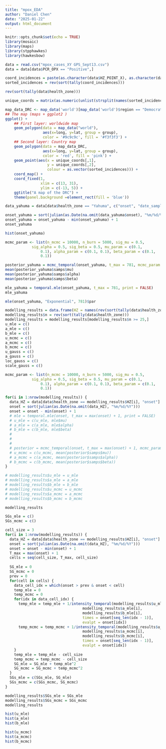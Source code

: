 ```yaml
---
title: "mpox_EDA"
author: "Daniel Chen"
date: "2025-01-22"
output: html_document
---
```


```r
knitr::opts_chunk$set(echo = TRUE)
library(mosaic)
library(maps)
library(stpphawkes)
library(hawkesbow)
```

```r
data = read.csv("mpox_cases_XY GPS_Sept13.csv")
data = data[data$PCR_OPX == "Positive",]
```

```r
coord_incidences = paste(as.character(data$HZ_POINT_X), as.character(data$HZ_POINT_Y))
sorted_incidences = rev(sort(tally(coord_incidences)))

rev(sort(tally(data$health_zone)))
```
```r
unique_coords = matrix(as.numeric(unlist(strsplit(names(sorted_incidences), split = " "))), ncol = 2, byrow = T)
```


```r
map_data_DRC <- map_data('world')[map_data('world')$region == "Democratic Republic of the Congo",]
## The map (maps + ggplot2 )
ggplot() +
    ## First layer: worldwide map
    geom_polygon(data = map_data("world"),
                 aes(x=long, y=lat, group = group),
                 color = '#9c9c9c', fill = '#f3f3f3') +
    ## Second layer: Country map
    geom_polygon(data = map_data_DRC,
                 aes(x=long, y=lat, group = group),
                 color = 'red', fill = 'pink') +
    geom_point(aes(x = unique_coords[,1], 
                   y = unique_coords[,2],
                   colour = as.vector(sorted_incidences))) +
    coord_map() +
    coord_fixed(1,
                xlim = c(13, 31),
                ylim = c(-13, 5)) +
    ggtitle("A map of the DRC") +
    theme(panel.background =element_rect(fill = 'blue'))
```
```r
data_yahuma = data[data$health_zone == "Yahuma", c("onset", "date_sampling", "HZ_POINT_X", "HZ_POINT_Y")]
```

```r
onset_yahuma = sort(julian(as.Date(na.omit(data_yahuma$onset), "%m/%d/%Y")))
onset_yahuma = onset_yahuma - min(onset_yahuma) + 1
onset_yahuma
```
```r
hist(onset_yahuma)
```

```r
mcmc_param <- list(n_mcmc = 10000, n_burn = 5000, sig_mu = 0.5, 
            sig_alpha = 0.5, sig_beta = 0.5, mu_param = c(0.1, 
                0.1), alpha_param = c(0.1, 0.1), beta_param = c(0.1, 
                0.1))

posterior_yahuma = mcmc_temporal(onset_yahuma, t_max = 781, mcmc_param = mcmc_param, print = FALSE)
mean(posterior_yahuma$samps$mu)
mean(posterior_yahuma$samps$alpha)
mean(posterior_yahuma$samps$beta)
```

```r
mle_yahuma = temporal.mle(onset_yahuma, t_max = 781, print = FALSE)
mle_yahuma
```
```r
mle(onset_yahuma, "Exponential", 781)$par
```

```r
modelling_results = data.frame(HZ = names(rev(sort(tally(data$health_zone)))))
modelling_results$n = rev(sort(tally(data$health_zone)))
modelling_results = modelling_results[modelling_results$n >= 25,]
u_mle = c()
a_mle = c()
b_mle = c()
u_mcmc = c()
a_mcmc = c()
b_mcmc = c()
u_gauss = c()
a_gauss = c()
loc_gauss = c()
scale_gauss = c()

mcmc_param <- list(n_mcmc = 10000, n_burn = 5000, sig_mu = 0.5, 
            sig_alpha = 0.5, sig_beta = 0.5, mu_param = c(0.1, 
                0.1), alpha_param = c(0.1, 0.1), beta_param = c(0.1, 
                0.1))

for(i in 1:nrow(modelling_results)) {
  data_HZ = data[data$health_zone == modelling_results$HZ[i], "onset"]
  onset = sort(julian(as.Date(na.omit(data_HZ), "%m/%d/%Y")))
  onset = onset - min(onset) + 1
  # mle = temporal.mle(onset, t_max = max(onset) + 1, print = FALSE)
  # u_mle = c(u_mle, mle$mu)
  # a_mle = c(a_mle, mle$alpha)
  # b_mle = c(b_mle, mle$beta)
  # 
  # 
  # 
  # posterior = mcmc_temporal(onset, t_max = max(onset) + 1, mcmc_param = mcmc_param, print = FALSE)
  # u_mcmc = c(u_mcmc, mean(posterior$samps$mu))
  # a_mcmc = c(a_mcmc, mean(posterior$samps$alpha))
  # b_mcmc = c(b_mcmc, mean(posterior$samps$beta))
}

# modelling_results$u_mle = u_mle
# modelling_results$a_mle = a_mle
# modelling_results$b_mle = b_mle
# modelling_results$u_mcmc = u_mcmc
# modelling_results$a_mcmc = a_mcmc
# modelling_results$b_mcmc = b_mcmc
```

```r
modelling_results
```

```r
SGs_mle = c()
SGs_mcmc = c()

cell_size = 3
for(i in 1:nrow(modelling_results)) {
  data_HZ = data[data$health_zone == modelling_results$HZ[i], "onset"]
  onset = sort(julian(as.Date(na.omit(data_HZ), "%m/%d/%Y")))
  onset = onset - min(onset) + 1
  T_max = max(onset) + 1
  cells = seq(cell_size, T_max, cell_size)
  
  SG_mle = 0
  SG_mcmc = 0
  prev = 0
  for(cell in cells) {
    data_cell_idx = which(onset > prev & onset < cell)
    temp_mle = 0
    temp_mcmc = 0
    for(idx in data_cell_idx) {
      temp_mle = temp_mle + 1/intensity_temporal(modelling_results$u_mle[i],
                                   modelling_results$a_mle[i],
                                   modelling_results$b_mle[i],
                                   times = onset[seq_len(idx - 1)],
                                   evalpt = onset[idx])
      temp_mcmc = temp_mcmc + 1/intensity_temporal(modelling_results$u_mcmc[i],
                                   modelling_results$a_mcmc[i],
                                   modelling_results$b_mcmc[i],
                                   times = onset[seq_len(idx - 1)],
                                   evalpt = onset[idx])
    }
    temp_mle = temp_mle - cell_size
    temp_mcmc = temp_mcmc - cell_size
    SG_mle = SG_mle + temp_mle^2
    SG_mcmc = SG_mcmc + temp_mcmc^2  
  }
  SGs_mle = c(SGs_mle, SG_mle)
  SGs_mcmc = c(SGs_mcmc, SG_mcmc)
}

modelling_results$SGs_mle = SGs_mle
modelling_results$SGs_mcmc = SGs_mcmc
modelling_results
```
```r
hist(u_mle)
hist(a_mle)
hist(b_mle)
```
```r
hist(u_mcmc)
hist(a_mcmc)
hist(b_mcmc)
```

